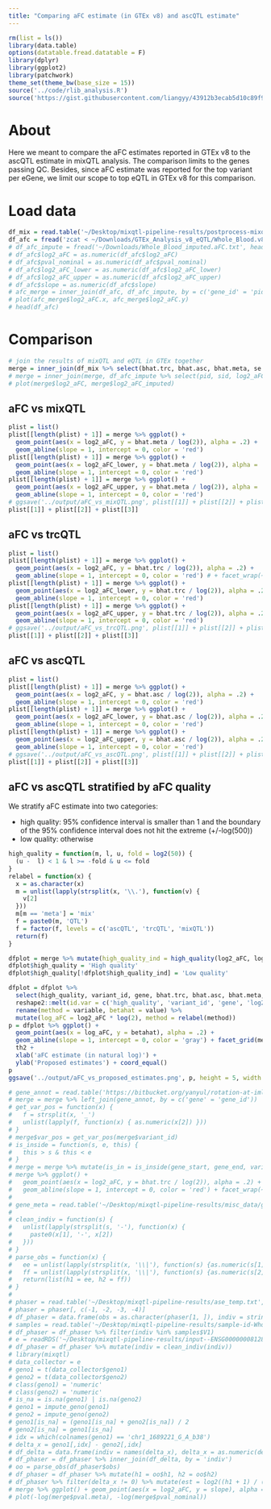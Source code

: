 ```yaml
---
title: "Comparing aFC estimate (in GTEx v8) and ascQTL estimate"
---
```


```r
rm(list = ls())
library(data.table)
options(datatable.fread.datatable = F)
library(dplyr)
library(ggplot2)
library(patchwork)
theme_set(theme_bw(base_size = 15)) 
source('../code/rlib_analysis.R')
source('https://gist.githubusercontent.com/liangyy/43912b3ecab5d10c89f9d4b2669871c9/raw/3ca651cfa53ffccb8422f432561138a46e93710f/my_ggplot_theme.R')
```

# About

Here we meant to compare the aFC estimates reported in GTEx v8 to the ascQTL estimate in mixQTL analysis.
The comparison limits to the genes passing QC.
Besides, since aFC estimate was reported for the top variant per eGene, we limit our scope to top eQTL in GTEx v8 for this comparison. 

# Load data

```r
df_mix = read.table('~/Desktop/mixqtl-pipeline-results/postprocess-mixqtl/Whole_Blood-x-result-mixqtl-IN-cleaned-Whole_Blood.v8.egenes.txt.gz', header = T)
df_afc = fread('zcat < ~/Downloads/GTEx_Analysis_v8_eQTL/Whole_Blood.v8.egenes.txt.gz', header = T)
# df_afc_impute = fread('~/Downloads/Whole_Blood_imputed.aFC.txt', header = T)
# df_afc$log2_aFC = as.numeric(df_afc$log2_aFC)
# df_afc$pval_nominal = as.numeric(df_afc$pval_nominal)
# df_afc$log2_aFC_lower = as.numeric(df_afc$log2_aFC_lower)
# df_afc$log2_aFC_upper = as.numeric(df_afc$log2_aFC_upper)
# df_afc$slope = as.numeric(df_afc$slope)
# afc_merge = inner_join(df_afc, df_afc_impute, by = c('gene_id' = 'pid', 'variant_id' = 'sid'))
# plot(afc_merge$log2_aFC.x, afc_merge$log2_aFC.y)
# head(df_afc)
```

# Comparison

```r
# join the results of mixQTL and eQTL in GTEx together
merge = inner_join(df_mix %>% select(bhat.trc, bhat.asc, bhat.meta, se.meta, pval.meta, gene, variant_id), df_afc %>% mutate(gene = trim_dot(gene_id)), by = c('gene', 'variant_id'))
# merge = inner_join(merge, df_afc_impute %>% select(pid, sid, log2_aFC, log2_aFC_lower, log2_aFC_upper) %>% mutate(gene = trim_dot(pid)), by = c('gene', 'variant_id' = 'sid'), suffix = c('', '_imputed'))
# plot(merge$log2_aFC, merge$log2_aFC_imputed)
```

## aFC vs mixQTL

```r
plist = list()
plist[[length(plist) + 1]] = merge %>% ggplot() + 
  geom_point(aes(x = log2_aFC, y = bhat.meta / log(2)), alpha = .2) + 
  geom_abline(slope = 1, intercept = 0, color = 'red')
plist[[length(plist) + 1]] = merge %>% ggplot() + 
  geom_point(aes(x = log2_aFC_lower, y = bhat.meta / log(2)), alpha = .2) + 
  geom_abline(slope = 1, intercept = 0, color = 'red')
plist[[length(plist) + 1]] = merge %>% ggplot() + 
  geom_point(aes(x = log2_aFC_upper, y = bhat.meta / log(2)), alpha = .2) + 
  geom_abline(slope = 1, intercept = 0, color = 'red')
# ggsave('../output/aFC_vs_mixQTL.png', plist[[1]] + plist[[2]] + plist[[3]], width = 10, height = 3)
plist[[1]] + plist[[2]] + plist[[3]]

```


## aFC vs trcQTL

```r
plist = list()
plist[[length(plist) + 1]] = merge %>% ggplot() + 
  geom_point(aes(x = log2_aFC, y = bhat.trc / log(2)), alpha = .2) + 
  geom_abline(slope = 1, intercept = 0, color = 'red') # + facet_wrap(~high_quality, labeller = label_both) 
plist[[length(plist) + 1]] = merge %>% ggplot() + 
  geom_point(aes(x = log2_aFC_lower, y = bhat.trc / log(2)), alpha = .2) + 
  geom_abline(slope = 1, intercept = 0, color = 'red')
plist[[length(plist) + 1]] = merge %>% ggplot() + 
  geom_point(aes(x = log2_aFC_upper, y = bhat.trc / log(2)), alpha = .2) + 
  geom_abline(slope = 1, intercept = 0, color = 'red')
# ggsave('../output/aFC_vs_trcQTL.png', plist[[1]] + plist[[2]] + plist[[3]], width = 10, height = 3)
plist[[1]] + plist[[2]] + plist[[3]]
```

## aFC vs ascQTL

```r
plist = list()
plist[[length(plist) + 1]] = merge %>% ggplot() + 
  geom_point(aes(x = log2_aFC, y = bhat.asc / log(2)), alpha = .2) + 
  geom_abline(slope = 1, intercept = 0, color = 'red')
plist[[length(plist) + 1]] = merge %>% ggplot() + 
  geom_point(aes(x = log2_aFC_lower, y = bhat.asc / log(2)), alpha = .2) + 
  geom_abline(slope = 1, intercept = 0, color = 'red')
plist[[length(plist) + 1]] = merge %>% ggplot() + 
  geom_point(aes(x = log2_aFC_upper, y = bhat.asc / log(2)), alpha = .2) + 
  geom_abline(slope = 1, intercept = 0, color = 'red')
# ggsave('../output/aFC_vs_ascQTL.png', plist[[1]] + plist[[2]] + plist[[3]], width = 10, height = 3)
plist[[1]] + plist[[2]] + plist[[3]]
```

## aFC vs ascQTL stratified by aFC quality

We stratify aFC estimate into two categories:

* high quality: 95% confidence interval is smaller than 1 and the boundary of the 95% confidence interval does not hit the extreme (+/-log(500))
* low quality: otherwise

```r
high_quality = function(m, l, u, fold = log2(50)) {
  (u -  l) < 1 & l >= -fold & u <= fold
}
relabel = function(x) {
  x = as.character(x)
  m = unlist(lapply(strsplit(x, '\\.'), function(v) {
    v[2]
  }))
  m[m == 'meta'] = 'mix'
  f = paste0(m, 'QTL')
  f = factor(f, levels = c('ascQTL', 'trcQTL', 'mixQTL'))
  return(f)
}

dfplot = merge %>% mutate(high_quality_ind = high_quality(log2_aFC, log2_aFC_lower, log2_aFC_upper))
dfplot$high_quality = 'High quality'
dfplot$high_quality[!dfplot$high_quality_ind] = 'Low quality'

dfplot = dfplot %>% 
  select(high_quality, variant_id, gene, bhat.trc, bhat.asc, bhat.meta, log2_aFC) %>% 
  reshape2::melt(id.var = c('high_quality', 'variant_id', 'gene', 'log2_aFC')) %>%
  rename(method = variable, betahat = value) %>% 
  mutate(log_aFC = log2_aFC * log(2), method = relabel(method))
p = dfplot %>% ggplot() + 
  geom_point(aes(x = log_aFC, y = betahat), alpha = .2) + 
  geom_abline(slope = 1, intercept = 0, color = 'gray') + facet_grid(method~high_quality) +
  th2 +
  xlab('aFC estimate (in natural log)') +
  ylab('Proposed estimates') + coord_equal()
p
ggsave('../output/aFC_vs_proposed_estimates.png', p, height = 5, width = 5)
```


```r
# gene_annot = read.table('https://bitbucket.org/yanyul/rotation-at-imlab/raw/7c966369cf9ac1f2563409b09625a2b3cf2d592e/data/annotations_gencode_v26.tsv', header = T)
# merge = merge %>% left_join(gene_annot, by = c('gene' = 'gene_id'))
# get_var_pos = function(x) {
#   f = strsplit(x, '_')
#   unlist(lapply(f, function(x) { as.numeric(x[2]) }))
# }
# merge$var_pos = get_var_pos(merge$variant_id)
# is_inside = function(s, e, this) {
#   this > s & this < e
# }
# merge = merge %>% mutate(is_in = is_inside(gene_start, gene_end, variant_pos))
# merge %>% ggplot() + 
#   geom_point(aes(x = log2_aFC, y = bhat.trc / log(2)), alpha = .2) + 
#   geom_abline(slope = 1, intercept = 0, color = 'red') + facet_wrap(~chr)
# 
# gene_meta = read.table('~/Desktop/mixqtl-pipeline-results/misc_data/gtex-v8-genes-passed-qc-with-median-trc.txt', header = T)
# 
# clean_indiv = function(s) {
#   unlist(lapply(strsplit(s, '-'), function(x) {
#     paste0(x[1], '-', x[2])
#   }))
# }
# parse_obs = function(x) {
#   ee = unlist(lapply(strsplit(x, '\\|'), function(s) {as.numeric(s[1])}))
#   ff = unlist(lapply(strsplit(x, '\\|'), function(s) {as.numeric(s[2])}))
#   return(list(h1 = ee, h2 = ff))
# }
# 
# phaser = read.table('~/Desktop/mixqtl-pipeline-results/ase_temp.txt', header = T, comment.char = '')
# phaser = phaser[, c(-1, -2, -3, -4)]
# df_phaser = data.frame(obs = as.character(phaser[1, ]), indiv = stringr::str_replace_all(colnames(phaser), '\\.', '-'))
# samples = read.table('~/Desktop/mixqtl-pipeline-results/sample-id-Whole_Blood.txt')
# df_phaser = df_phaser %>% filter(indiv %in% samples$V1)
# e = readRDS('~/Desktop/mixqtl-pipeline-results/input--ENSG00000008128.rds')
# df_phaser = df_phaser %>% mutate(indiv = clean_indiv(indiv))
# library(mixqtl)
# data_collector = e
# geno1 = t(data_collector$geno1)
# geno2 = t(data_collector$geno2)
# class(geno1) = 'numeric'
# class(geno2) = 'numeric'
# is_na = is.na(geno1) | is.na(geno2)
# geno1 = impute_geno(geno1)
# geno2 = impute_geno(geno2)
# geno1[is_na] = (geno1[is_na] + geno2[is_na]) / 2
# geno2[is_na] = geno1[is_na]
# idx = which(colnames(geno1) == 'chr1_1689221_G_A_b38')
# delta_x = geno1[,idx] - geno2[,idx]
# df_delta = data.frame(indiv = names(delta_x), delta_x = as.numeric(delta_x))
# df_phaser = df_phaser %>% inner_join(df_delta, by = 'indiv')
# oo = parse_obs(df_phaser$obs)
# df_phaser = df_phaser %>% mutate(h1 = oo$h1, h2 = oo$h2)
# df_phaser %>% filter(delta_x != 0) %>% mutate(est = log2((h1 + 1) / (h2 + 1)) * delta_x) %>% filter(est != 0) 
# merge %>% ggplot() + geom_point(aes(x = log2_aFC, y = slope), alpha = .2) + geom_abline(slope = 1, intercept = 0, color = 'red')
# plot(-log(merge$pval.meta), -log(merge$pval_nominal))
```
